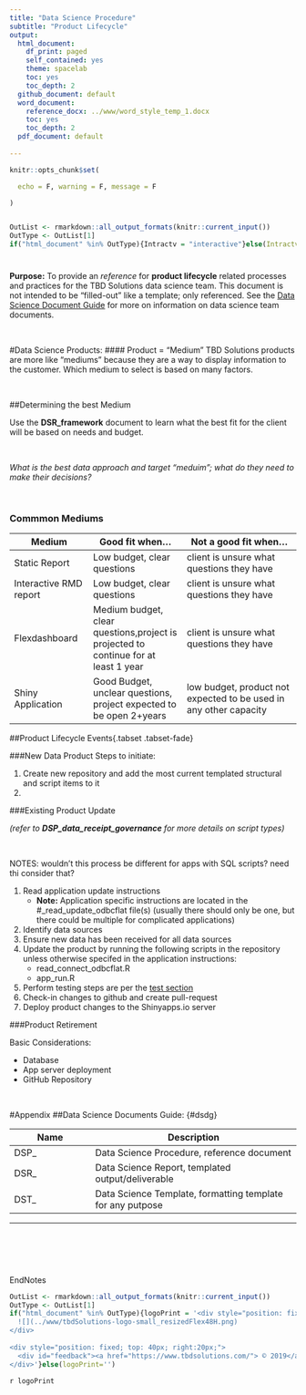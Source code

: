 ```yaml
---
title: "Data Science Procedure"
subtitle: "Product Lifecycle"
output:
  html_document:
    df_print: paged
    self_contained: yes
    theme: spacelab
    toc: yes
    toc_depth: 2
  github_document: default
  word_document:
    reference_docx: ../www/word_style_temp_1.docx
    toc: yes
    toc_depth: 2
  pdf_document: default
    
---
```



[comment]: #Knit setup
```r

knitr::opts_chunk$set(

  echo = F, warning = F, message = F

)
```
[comment]:#knit package and data file loading
```r

```
[comment]: # formatting keeps html andword happy in same template
```r
OutList <- rmarkdown::all_output_formats(knitr::current_input())
OutType <- OutList[1]
if("html_document" %in% OutType){Intractv = "interactive"}else(Intractv='')

```


[comment]:#DOCUMENT BEGIN

#


**Purpose:**
To provide an *reference* for **product lifecycle** related processes and practices for the TBD Solutions data science team.  This document is not intended to be "filled-out" like a template; only referenced. See the [Data Science Document Guide](#dsdg) for more on information on data science team documents.

<br>



#Data Science Products:
#### Product = "Medium"
TBD Solutions products are more like "mediums" because they are a way to display information to the customer.  Which medium to select is based on many factors.


<br>

##Determining the best Medium

Use the **DSR_framework** document to learn what the best fit for the client will be based on needs and budget.

<br>

*What is the best data approach and target "meduim"; what do they need to make their decisions?*

<br>

### Commmon Mediums

|        Medium          |  Good fit when...          |   Not a good fit when...         | 
|------------------------|----------------------------|----------------------------------|
|Static Report           | Low budget, clear questions|client is unsure what questions they have |
|Interactive RMD report  | Low budget, clear questions|client is unsure what questions they have |
|Flexdashboard           | Medium budget, clear questions,project is projected to continue for at least 1 year|client is unsure what questions they have |
|Shiny Application       | Good Budget, unclear questions, project expected to be open 2+years| low budget, product not expected to be used in any other capacity |



##Product Lifecycle Events{.tabset .tabset-fade}

###New Data Product
Steps to initiate:

1. Create new repository and add the most current templated structural and script items to it
2. 


###Existing Product Update

*(refer to **DSP_data_receipt_governance** for more details on script types)*

<br>

NOTES: wouldn't this process be different for apps with SQL scripts?  need thi consider that?

1. Read application update instructions
    + **Note:** Application specific instructions are located in the #_read_update_odbcflat file(s) (usually there should only be one, but there could be multiple for complicated applications) 
2. Identify data sources
3. Ensure new data has been received for all data sources
4. Update the product by running the following scripts in the repository unless otherwise specifed in the application instructions:
      + read_connect_odbcflat.R
      + app_run.R 
5. Perform testing steps are per the [test section](#testing)
6. Check-in changes to github and create pull-request
7. Deploy product changes to the Shinyapps.io server


###Product Retirement

Basic Considerations:

* Database
* App server deployment
* GitHub Repository




<br>

#Appendix
##Data Science Documents Guide: {#dsdg}


Name                    |Description                                                 |
----------------------- | ---------------------------------------------------------- |
DSP_                    | Data Science Procedure, reference document                 |
DSR_                    | Data Science Report, templated output/deliverable          |
DST_                    | Data Science Template, formatting template for any putpose |



---


#
<br>
<br>
<br>
EndNotes
<br>



```r
OutList <- rmarkdown::all_output_formats(knitr::current_input())
OutType <- OutList[1]
if("html_document" %in% OutType){logoPrint = '<div style="position: fixed; top: 10px; right: 10px;">
  ![](../www/tbdSolutions-logo-small_resizedFlex48H.png)
</div>
   
<div style="position: fixed; top: 40px; right:20px;">
  <div id="feedback"><a href="https://www.tbdsolutions.com/"> © 2019</a></div>
</div>'}else(logoPrint='')

```
`r logoPrint`
